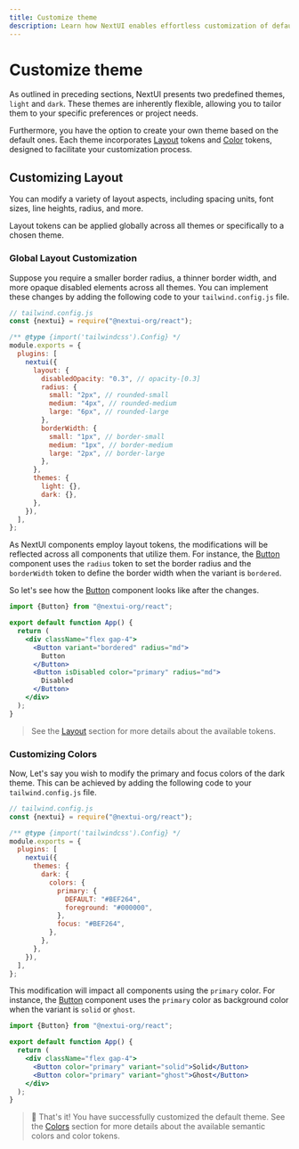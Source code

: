 ```yaml
---
title: Customize theme
description: Learn how NextUI enables effortless customization of default themes.
---
```


# Customize theme

As outlined in preceding sections, NextUI presents two predefined themes, `light` and `dark`. 
These themes are inherently flexible, allowing you to tailor them to your specific preferences
or project needs.

Furthermore, you have the option to create your own theme based on the default ones. Each theme 
incorporates [Layout](/docs/customization/layout) tokens and [Color](/docs/customization/colors) tokens, designed 
to facilitate your customization process.

<CarbonAd />

## Customizing Layout

You can modify a variety of layout aspects, including spacing units, font sizes, line heights,
radius, and more.

Layout tokens can be applied globally across all themes or specifically 
to a chosen theme.

### Global Layout Customization

Suppose you require a smaller border radius, a thinner border width, and more opaque disabled
elements across all themes. You can implement these changes by adding the following code to 
your `tailwind.config.js` file.

```js {9-19}
// tailwind.config.js
const {nextui} = require("@nextui-org/react");

/** @type {import('tailwindcss').Config} */
module.exports = {
  plugins: [
    nextui({
      layout: {
        disabledOpacity: "0.3", // opacity-[0.3]
        radius: {
          small: "2px", // rounded-small
          medium: "4px", // rounded-medium
          large: "6px", // rounded-large
        },
        borderWidth: {
          small: "1px", // border-small
          medium: "1px", // border-medium
          large: "2px", // border-large
        },
      },
      themes: {
        light: {},
        dark: {},
      },
    }),
  ],
};
```

As NextUI components employ layout tokens, the modifications will be reflected across all 
components that utilize them. For instance, the [Button](/docs/components/button) component 
uses the `radius` token to set the border radius and the `borderWidth` token to define the 
border width when the variant is `bordered`.

So let's see how the [Button](/docs/components/button) component looks like after the changes.


```jsx
import {Button} from "@nextui-org/react";

export default function App() {
  return (
    <div className="flex gap-4">
      <Button variant="bordered" radius="md">
        Button
      </Button>
      <Button isDisabled color="primary" radius="md">
        Disabled
      </Button>
    </div>
  );
}
```

<Spacer y={4} />


<CodeDemo title="Custom layout example" showEditor={false} files={customLayout} />

> See the [Layout](/docs/customization/layout#default-layout) section for more details about the available tokens.

### Customizing Colors

Now, Let's say you wish to modify the primary and focus colors of the dark theme. This can 
be achieved by adding the following code to your `tailwind.config.js` file.

```js {10-16}
// tailwind.config.js
const {nextui} = require("@nextui-org/react");

/** @type {import('tailwindcss').Config} */
module.exports = {
  plugins: [
    nextui({
      themes: {
        dark: {
          colors: {
            primary: {
              DEFAULT: "#BEF264",
              foreground: "#000000",
            },
            focus: "#BEF264",
          },
        },
      },
    }),
  ],
};
```

This modification will impact all components using the `primary` color. For instance, 
the [Button](/docs/components/button) component uses the `primary` color as background color when the 
variant is `solid` or `ghost`.

```jsx
import {Button} from "@nextui-org/react";

export default function App() {
  return (
    <div className="flex gap-4">
      <Button color="primary" variant="solid">Solid</Button>
      <Button color="primary" variant="ghost">Ghost</Button>
    </div>
  );
}
```

<Spacer y={4} />


<CodeDemo title="Custom colors example" showEditor={false} files={customColors} />

> 🎉 That's it! You have successfully customized the default theme. See the [Colors](/docs/customization/colors) 
> section for more details about the available semantic colors and color tokens. 
